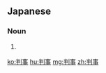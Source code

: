 ==Japanese==
{{ja-kanjitab|はん|じ|yomi=o}}

===Noun===
{{ja-noun|はんじ}}

# {{lb|ja|legal|sort=はんじ}} {{l|en|judge|id=public judicial official}}

[[ko:判事]]
[[hu:判事]]
[[mg:判事]]
[[zh:判事]]
